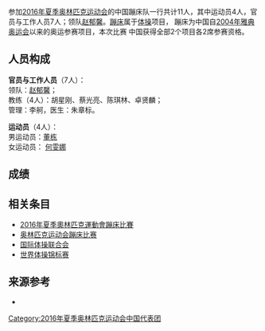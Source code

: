 {{奥运中国代表团参赛项目表
|年份=2016年
|比赛项目=蹦床
|项目符号文件名称= 
|金牌数= 
|银牌数= 
|铜牌数= 
|奖牌总数= 
}}

参加[[2016年夏季奥林匹克运动会|2016年夏季奥林匹克运动会]]的中国蹦床队一行共计11人，其中运动员4人，官员与工作人员7人；领队[[赵郁馨|赵郁馨]]。[[蹦床|蹦床]]属于[[体操|体操]]项目， 蹦床为中国自[[2004年夏季奥林匹克运动会|2004年雅典奥运会]]以来的奥运参赛项目，本次比赛 中国获得全部2个项目各2席参赛资格。

== 人员构成 ==
'''官员与工作人员'''（7人）：<br />
领队：[[赵郁馨|赵郁馨]]；<br /> 
教练（4人）：胡星刚、蔡光亮、陈琪林、卓贤麟；<br /> 
管理：李舸，医生：朱章标。

'''运动员'''（4人）：<br /> 
男运动员：[[董栋|董栋]] <br />
女运动员： [[何雯娜|何雯娜]]

== 成绩 ==
 
== 相关条目 ==
*[[2016年夏季奧林匹克運動會蹦床比賽|2016年夏季奧林匹克運動會蹦床比賽]]
*[[奥林匹克运动会蹦床比赛|奥林匹克运动会蹦床比赛]]
*[[国际体操联合会|国际体操联合会]]
*[[世界体操锦标赛|世界体操锦标赛]]

== 来源参考 ==
<references />
*

{{2016年夏季奥林匹克运动会中国代表团参赛项目}}

[[Category:2016年夏季奥林匹克运动会中国代表团|Category:2016年夏季奥林匹克运动会中国代表团]]